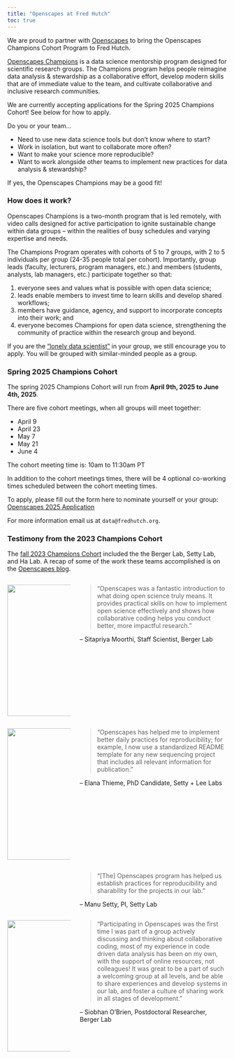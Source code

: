 ```yaml
---
title: "Openscapes at Fred Hutch"
toc: true
---
```


We are proud to partner with [Openscapes](https://www.openscapes.org/) to bring the Openscapes Champions Cohort Program to Fred Hutch. 

[Openscapes Champions](https://openscapes.github.io/series/program-summary) is a data science mentorship program designed for scientific research groups. The Champions program helps people reimagine data analysis & stewardship as a collaborative effort, develop modern skills that are of immediate value to the team, and cultivate collaborative and inclusive research communities.

::: {.callout-important}
We are currently accepting applications for the Spring 2025 Champions Cohort! See below for how to apply.
:::

Do you or your team...

- Need to use new data science tools but don’t know where to start?
- Work in isolation, but want to collaborate more often?
- Want to make your science more reproducible?
- Want to work alongside other teams to implement new practices for data analysis & stewardship?

If yes, the Openscapes Champions may be a good fit!

### How does it work?

Openscapes Champions is a two-month program that is led remotely, with video 
calls designed for active participation to ignite sustainable change within 
data groups – within the realities of busy schedules and varying expertise 
and needs. 

The Champions Program operates with cohorts of 5 to 7 groups, 
with 2 to 5 individuals per group (24-35 people total per cohort). Importantly, 
group leads (faculty, lecturers, program managers, etc.) and members 
(students, analysts, lab managers, etc.) participate together so that:

1. everyone sees and values what is possible with open data science; 
2. leads enable members to invest time to learn skills and develop shared workflows; 
3. members have guidance, agency, and support to incorporate concepts into 
their work; and 
4. everyone becomes Champions for open data science, 
strengthening the community of practice within the research group and beyond.

If you are the ["lonely data scientist"](https://openscapes.org/blog/2025-01-07-solving-the-lonely-data-scientist-problem/) in your group, we still encourage you to apply. You will be grouped with similar-minded people as a group. 

### Spring 2025 Champions Cohort 

The spring 2025 Champions Cohort will run from **April 9th, 2025 to June 4th, 2025**. 

There are five cohort meetings, when all groups will meet together:

- April 9
- April 23
- May 7
- May 21
- June 4

The cohort meeting time is: 10am to 11:30am PT

In addition to the cohort meetings times, there will be 4 optional co-working times scheduled between the cohort meeting times.

To apply, please fill out the form here to nominate yourself or your group: [Openscapes 2025 Application](https://forms.gle/2SVfjvfCrAP87Hrt8)

For more information email us at `data@fredhutch.org`.

### Testimony from the 2023 Champions Cohort

The [fall 2023 Champions Cohort](https://openscapes.github.io/2023-fred-hutch/) included the the Berger Lab, Setty Lab, and Ha Lab. A recap of some of the work these teams accomplished is on the [Openscapes blog](https://openscapes.org/blog/2023-12-04-fred-hutch/).

::: columns
::: {.column width="30%"}

![](../img/team/sitapriya-moorthi.jpg){width=300}
:::

::: {.column width="70%"}

> "Openscapes was a fantastic introduction to what doing open science truly means. It provides practical skills on how to implement open science effectively and shows how collaborative coding  helps you conduct better, more impactful research."

-- Sitapriya Moorthi, Staff Scientist, Berger Lab

:::
:::
::: columns
::: {.column width="30%"}

![](../img/elana.jpg){width=300}
:::
::: {.column width="70%"}
> “Openscapes has helped me to implement better daily practices for reproducibility; for example, I now use a standardized README template for any new sequencing project that includes all relevant information for publication.”
 
-- Elana Thieme, PhD Candidate, Setty + Lee Labs
:::
:::

::: columns
::: {.column width="30%"}
:::

::: {.column width="70%"}
> "[The] Openscapes program has helped us establish practices for reproducibility and sharability for the projects in our lab."

-- Manu Setty, PI, Setty Lab
:::
:::

::: columns
::: {.column width="30%"}
![](../img/siobhan.jpg){width=300}
:::

::: {.column width="70%"}
> "Participating in Openscapes was the first time I was part of a group actively discussing and thinking about collaborative coding, most of my experience in code driven data analysis has been on my own, with the support of online resources, not colleagues! It was great to be a part of such a welcoming group at all levels, and be able to share experiences and develop systems in our lab, and foster a culture of sharing work in all stages of development."

-- Siobhan O'Brien, Postdoctoral Researcher, Berger Lab
:::
:::